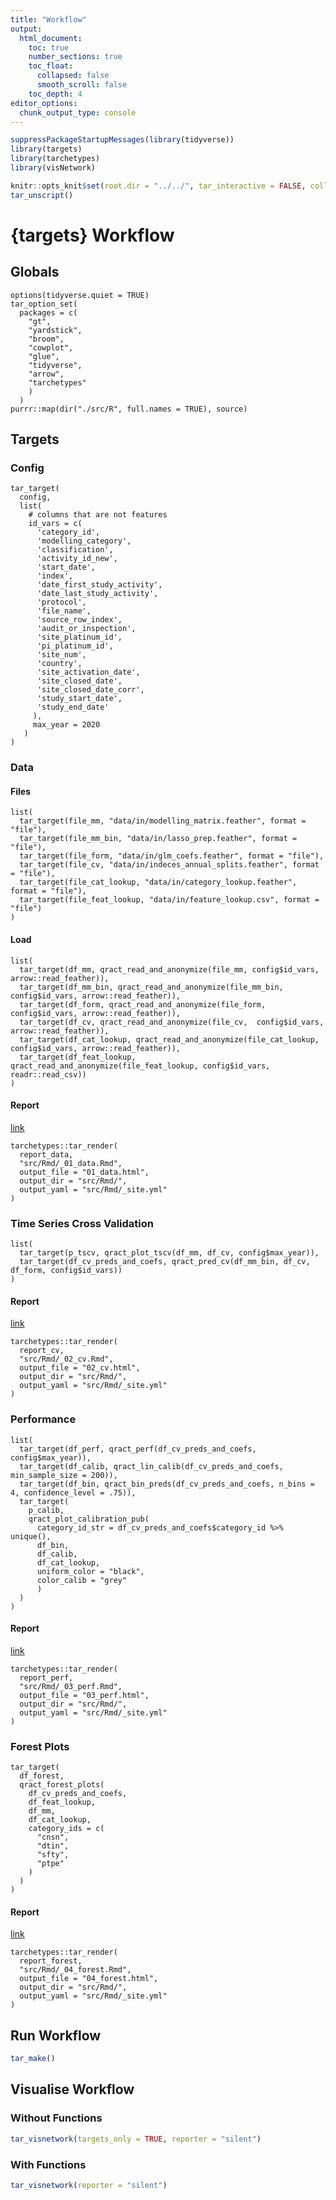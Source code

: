 ```yaml
---
title: "Workflow"
output: 
  html_document:
    toc: true
    number_sections: true
    toc_float:
      collapsed: false
      smooth_scroll: false
    toc_depth: 4
editor_options: 
  chunk_output_type: console
---
```



```r
suppressPackageStartupMessages(library(tidyverse))
library(targets)
library(tarchetypes)
library(visNetwork)
```

```r
knitr::opts_knit$set(root.dir = "../../", tar_interactive = FALSE, collapse = TRUE, comment = "#>")
tar_unscript()
```

# {targets} Workflow

## Globals

```targets
options(tidyverse.quiet = TRUE)
tar_option_set(
  packages = c(
    "gt",
    "yardstick",
    "broom",
    "cowplot",
    "glue",
    "tidyverse",
    "arrow",
    "tarchetypes"
    )
  )
purrr::map(dir("./src/R", full.names = TRUE), source)
```

## Targets

### Config

```targets
tar_target(
  config,
  list(
    # columns that are not features
    id_vars = c(
      'category_id',
      'modelling_category',
      'classification',
      'activity_id_new',
      'start_date',
      'index',
      'date_first_study_activity',
      'date_last_study_activity',
      'protocol',
      'file_name',
      'source_row_index',
      'audit_or_inspection',
      'site_platinum_id',
      'pi_platinum_id',
      'site_num',
      'country',
      'site_activation_date',
      'site_closed_date',
      'site_closed_date_corr',
      'study_start_date',
      'study_end_date'
     ),
     max_year = 2020
   )
)
```


### Data

#### Files
```targets
list(
  tar_target(file_mm, "data/in/modelling_matrix.feather", format = "file"),
  tar_target(file_mm_bin, "data/in/lasso_prep.feather", format = "file"),
  tar_target(file_form, "data/in/glm_coefs.feather", format = "file"),
  tar_target(file_cv, "data/in/indeces_annual_splits.feather", format = "file"),
  tar_target(file_cat_lookup, "data/in/category_lookup.feather", format = "file"),
  tar_target(file_feat_lookup, "data/in/feature_lookup.csv", format = "file")
)
```

#### Load

```targets
list(
  tar_target(df_mm, qract_read_and_anonymize(file_mm, config$id_vars, arrow::read_feather)),
  tar_target(df_mm_bin, qract_read_and_anonymize(file_mm_bin, config$id_vars, arrow::read_feather)),
  tar_target(df_form, qract_read_and_anonymize(file_form,  config$id_vars, arrow::read_feather)),
  tar_target(df_cv, qract_read_and_anonymize(file_cv,  config$id_vars, arrow::read_feather)),
  tar_target(df_cat_lookup, qract_read_and_anonymize(file_cat_lookup, config$id_vars, arrow::read_feather)),
  tar_target(df_feat_lookup, qract_read_and_anonymize(file_feat_lookup, config$id_vars, readr::read_csv))
)
```

#### Report

[link](01_data.html)

```targets
tarchetypes::tar_render(
  report_data,
  "src/Rmd/_01_data.Rmd",
  output_file = "01_data.html",
  output_dir = "src/Rmd/",
  output_yaml = "src/Rmd/_site.yml"
)
```


### Time Series Cross Validation

```targets
list(
  tar_target(p_tscv, qract_plot_tscv(df_mm, df_cv, config$max_year)),
  tar_target(df_cv_preds_and_coefs, qract_pred_cv(df_mm_bin, df_cv, df_form, config$id_vars))
)
```

#### Report

[link](02_cv.html)

```targets
tarchetypes::tar_render(
  report_cv,
  "src/Rmd/_02_cv.Rmd",
  output_file = "02_cv.html",
  output_dir = "src/Rmd/",
  output_yaml = "src/Rmd/_site.yml"
)
```


### Performance

```targets
list(
  tar_target(df_perf, qract_perf(df_cv_preds_and_coefs, config$max_year)),
  tar_target(df_calib, qract_lin_calib(df_cv_preds_and_coefs, min_sample_size = 200)),
  tar_target(df_bin, qract_bin_preds(df_cv_preds_and_coefs, n_bins = 4, confidence_level = .75)),
  tar_target(
    p_calib,
    qract_plot_calibration_pub(
      category_id_str = df_cv_preds_and_coefs$category_id %>% unique(),
      df_bin,
      df_calib,
      df_cat_lookup,
      uniform_color = "black",
      color_calib = "grey"
      )
  )
)
```

#### Report

[link](03_perf.html)

```targets
tarchetypes::tar_render(
  report_perf,
  "src/Rmd/_03_perf.Rmd",
  output_file = "03_perf.html",
  output_dir = "src/Rmd/",
  output_yaml = "src/Rmd/_site.yml"
)
```


### Forest Plots

```targets
tar_target(
  df_forest,
  qract_forest_plots(
    df_cv_preds_and_coefs,
    df_feat_lookup,
    df_mm,
    df_cat_lookup,
    category_ids = c(
      "cnsn",
      "dtin",
      "sfty",
      "ptpe"
    )
  )
)
```

#### Report

[link]("./04_forest.html")

```targets
tarchetypes::tar_render(
  report_forest,
  "src/Rmd/_04_forest.Rmd",
  output_file = "04_forest.html",
  output_dir = "src/Rmd/",
  output_yaml = "src/Rmd/_site.yml"
)
```


## Run Workflow

```r
tar_make()
```


## Visualise Workflow

### Without Functions

```r
tar_visnetwork(targets_only = TRUE, reporter = "silent")
```


### With Functions

```r
tar_visnetwork(reporter = "silent")
```

